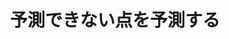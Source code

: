 ﻿---
title: "予測できない点を予測する"
category: "理学院"
vol: 12
interviewee: "岡 睦雄 "
url: ""
tags: ["工学","数学","予測","特異点","形式"]
pdf: "12-8.pdf"
career: ""
pdfurl: "12-8/12-8.pdf"
preface: "ほかの工学などのなどと比べて数学科はだいぶ違う形式をとっている。一つのに集まって一緒に研究するという形ではなく、同じに所属する学生でも一人一人別のことを研究している。そのためもあって、数学科のがどのようなことをやっているのかというのははっきりとはつかみにくい。その中で我々は特異点論を研究されている岡教授のに取材に伺った。"
---
